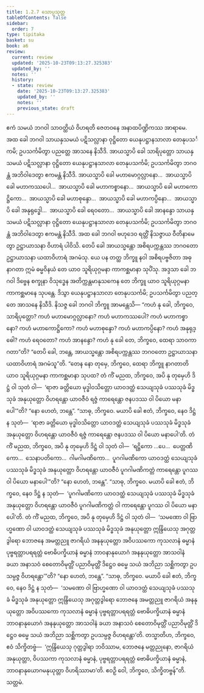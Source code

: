 ```yaml
---
title: 1.2.7 သောပ္ပသုတ္တ
tableOfContents: false
sidebar:
  order: 7
type: tipitaka
basket: su
book: a6
review:
  current: review
  updated: '2025-10-23T09:13:27.325383'
  updated_by: ''
  notes: ''
  history:
  - state: review
    date: '2025-10-23T09:13:27.325383'
    updated_by: ''
    notes: ''
    previous_state: draft
---
```



<ReviewStatus review={frontmatter.review} showDetails={true} />

<HypothesisAnnotation frontmatter={frontmatter} />

<DynamicBreadcrumb />

<Division number="17" book="a6" e="ch" v="16" p="264">

<Paragraph number="93" book="a6">
ဧကံ သမယံ ဘဂဝါ သာဝတ္ထိယံ ဝိဟရတိ ဇေတဝနေ အနာထပိဏ္ဍိကဿ အာရာမေ. အထ ခေါ ဘဂဝါ သာယနှသမယံ ပဋိသလ္လာနာ ဝုဋ္ဌိတော ယေနုပဋ္ဌာနသာလာ တေနုပသင်္ကမိ; ဥပသင်္ကမိတွာ ပညတ္တေ အာသနေ နိသီဒိ. အာယသ္မာပိ ခေါ သာရိပုတ္တော သာယနှသမယံ ပဋိသလ္လာနာ ဝုဋ္ဌိတော ယေနုပဋ္ဌာနသာလာ တေနုပသင်္ကမိ; ဥပသင်္ကမိတွာ ဘဂဝန္တံ အဘိဝါဒေတွာ ဧကမန္တံ နိသီဒိ. အာယသ္မာပိ ခေါ မဟာမောဂ္ဂလ္လာနော…  အာယသ္မာပိ ခေါ မဟာကဿပေါ…  အာယသ္မာပိ ခေါ မဟာကစ္စာနော…  အာယသ္မာပိ ခေါ မဟာကောဋ္ဌိကော…  အာယသ္မာပိ ခေါ မဟာစုန္ဒော…  အာယသ္မာပိ ခေါ မဟာကပ္ပိနော…  အာယသ္မာပိ ခေါ အနုရုဒ္ဓေါ…  အာယသ္မာပိ ခေါ ရေဝတော…  အာယသ္မာပိ ခေါ အာနန္ဒော သာယနှသမယံ ပဋိသလ္လာနာ ဝုဋ္ဌိတော ယေနုပဋ္ဌာနသာလာ တေနုပသင်္ကမိ; ဥပသင်္ကမိတွာ ဘဂဝန္တံ အဘိဝါဒေတွာ ဧကမန္တံ နိသီဒိ. အထ ခေါ ဘဂဝါ ဗဟုဒေဝ ရတ္တိံ နိသဇ္ဇာယ ဝီတိနာမေတွာ ဥဋ္ဌာယာသနာ ဝိဟာရံ ပါဝိသိ. တေပိ ခေါ အာယသ္မန္တော အစိရပက္ကန္တဿ ဘဂဝတော ဥဋ္ဌာယာသနာ ယထာဝိဟာရံ အဂမံသု. ယေ ပန တတ္ထ ဘိက္ခူ နဝါ အစိရပဗ္ဗဇိတာ အဓုနာဂတာ ဣမံ ဓမ္မဝိနယံ တေ ယာဝ သူရိယုဂ္ဂမနာ ကာကစ္ဆမာနာ သုပိံသု. အဒ္ဒသာ ခေါ ဘဂဝါ ဒိဗ္ဗေန စက္ခုနာ ဝိသုဒ္ဓေန အတိက္ကန္တမာနုသကေန တေ ဘိက္ခူ ယာဝ သူရိယုဂ္ဂမနာ ကာကစ္ဆမာနေ သုပန္တေ. ဒိသွာ ယေနုပဋ္ဌာနသာလာ တေနုပသင်္ကမိ; ဥပသင်္ကမိတွာ ပညတ္တေ အာသနေ နိသီဒိ. နိသဇ္ဇ ခေါ ဘဂဝါ ဘိက္ခူ အာမန္တေသိ—
</Paragraph>

<Paragraph number="94" book="a6">
“ကဟံ နု ခေါ, ဘိက္ခဝေ, သာရိပုတ္တော? ကဟံ မဟာမောဂ္ဂလ္လာနော? ကဟံ မဟာကဿပေါ? ကဟံ မဟာကစ္စာနော? ကဟံ မဟာကောဋ္ဌိကော? ကဟံ မဟာစုန္ဒော? ကဟံ မဟာကပ္ပိနော? ကဟံ အနုရုဒ္ဓေါ? ကဟံ ရေဝတော? ကဟံ အာနန္ဒော? ကဟံ နု ခေါ တေ, ဘိက္ခဝေ, ထေရာ သာဝကာ ဂတာ”တိ? “တေပိ ခေါ, ဘန္တေ, အာယသ္မန္တော အစိရပက္ကန္တဿ ဘဂဝတော ဥဋ္ဌာယာသနာ ယထာဝိဟာရံ အဂမံသူ”တိ. “တေန နော တုမှေ, ဘိက္ခဝေ, ထေရာ ဘိက္ခူ နာဂတာတိ ယာဝ သူရိယုဂ္ဂမနာ ကာကစ္ဆမာနာ သုပထ? တံ ကိံ မညထ, ဘိက္ခဝေ, အပိ နု တုမှေဟိ ဒိဋ္ဌံ ဝါ သုတံ ဝါ—  ‘ရာဇာ ခတ္တိယော မုဒ္ဓါဝသိတ္တော ယာဝဒတ္ထံ သေယျသုခံ ပဿသုခံ မိဒ္ဓသုခံ အနုယုတ္တော ဝိဟရန္တော ယာဝဇီဝံ ရဇ္ဇံ ကာရေန္တော ဇနပဒဿ ဝါ ပိယော မနာပေါ’”တိ? “နော ဟေတံ, ဘန္တေ”. “သာဓု, ဘိက္ခဝေ. မယာပိ ခေါ ဧတံ, ဘိက္ခဝေ, နေဝ ဒိဋ္ဌံ န သုတံ—  ‘ရာဇာ ခတ္တိယော မုဒ္ဓါဝသိတ္တော ယာဝဒတ္ထံ သေယျသုခံ ပဿသုခံ မိဒ္ဓသုခံ အနုယုတ္တော ဝိဟရန္တော ယာဝဇီဝံ ရဇ္ဇံ ကာရေန္တော ဇနပဒဿ ဝါ ပိယော မနာပေါ’တိ.
</Paragraph>

<Paragraph number="95" book="a6">
တံ ကိံ မညထ, ဘိက္ခဝေ, အပိ နု တုမှေဟိ ဒိဋ္ဌံ ဝါ သုတံ ဝါ—  ‘ရဋ္ဌိကော …ပေ…  ပေတ္တဏိကော…  သေနာပတိကော…  ဂါမဂါမဏိကော…  ပူဂဂါမဏိကော ယာဝဒတ္ထံ သေယျသုခံ ပဿသုခံ မိဒ္ဓသုခံ အနုယုတ္တော ဝိဟရန္တော ယာဝဇီဝံ ပူဂဂါမဏိကတ္တံ ကာရေန္တော ပူဂဿ ဝါ ပိယော မနာပေါ’”တိ? “နော ဟေတံ, ဘန္တေ”. “သာဓု, ဘိက္ခဝေ. မယာပိ ခေါ ဧတံ, ဘိက္ခဝေ, နေဝ ဒိဋ္ဌံ န သုတံ—  ‘ပူဂဂါမဏိကော ယာဝဒတ္ထံ သေယျသုခံ ပဿသုခံ မိဒ္ဓသုခံ အနုယုတ္တော ဝိဟရန္တော ယာဝဇီဝံ ပူဂဂါမဏိကတ္တံ ဝါ ကာရေန္တော ပူဂဿ ဝါ ပိယော မနာပေါ’တိ.
</Paragraph>

<Paragraph number="96" book="a6">
တံ ကိံ မညထ, ဘိက္ခဝေ, အပိ နု တုမှေဟိ ဒိဋ္ဌံ ဝါ သုတံ ဝါ—  ‘သမဏော ဝါ ဗြာဟ္မဏော ဝါ ယာဝဒတ္ထံ သေယျသုခံ ပဿသုခံ မိဒ္ဓသုခံ အနုယုတ္တော ဣန္ဒြိယေသု အဂုတ္တဒွါရော ဘောဇနေ အမတ္တညူ ဇာဂရိယံ အနနုယုတ္တော အဝိပဿကော ကုသလာနံ ဓမ္မာနံ ပုဗ္ဗရတ္တာပရရတ္တံ ဗောဓိပက္ခိယာနံ ဓမ္မာနံ ဘာဝနာနုယောဂံ အနနုယုတ္တော အာသဝါနံ ခယာ အနာသဝံ စေတောဝိမုတ္တိံ ပညာဝိမုတ္တိံ ဒိဋ္ဌေဝ ဓမ္မေ သယံ အဘိညာ သစ္ဆိကတွာ ဥပသမ္ပဇ္ဇ ဝိဟရန္တော’”တိ? “နော ဟေတံ, ဘန္တေ”. “သာဓု, ဘိက္ခဝေ. မယာပိ ခေါ ဧတံ, ဘိက္ခဝေ, နေဝ ဒိဋ္ဌံ န သုတံ—  ‘သမဏော ဝါ ဗြာဟ္မဏော ဝါ ယာဝဒတ္ထံ သေယျသုခံ ပဿသုခံ မိဒ္ဓသုခံ အနုယုတ္တော ဣန္ဒြိယေသု အဂုတ္တဒွါရော ဘောဇနေ အမတ္တညူ ဇာဂရိယံ အနနုယုတ္တော အဝိပဿကော ကုသလာနံ ဓမ္မာနံ ပုဗ္ဗရတ္တာပရရတ္တံ ဗောဓိပက္ခိယာနံ ဓမ္မာနံ ဘာဝနာနုယောဂံ အနနုယုတ္တော အာသဝါနံ ခယာ အနာသဝံ စေတောဝိမုတ္တိံ ပညာဝိမုတ္တိံ ဒိဋ္ဌေဝ ဓမ္မေ သယံ အဘိညာ သစ္ဆိကတွာ ဥပသမ္ပဇ္ဇ ဝိဟရန္တော’တိ.
</Paragraph>

<Paragraph number="97" book="a6">
တသ္မာတိဟ, ဘိက္ခဝေ, ဧဝံ သိက္ခိတဗ္ဗံ—  ‘ဣန္ဒြိယေသု ဂုတ္တဒွါရာ ဘဝိဿာမ, ဘောဇနေ မတ္တညုနော, ဇာဂရိယံ အနုယုတ္တာ, ဝိပဿကာ ကုသလာနံ ဓမ္မာနံ, ပုဗ္ဗရတ္တာပရရတ္တံ ဗောဓိပက္ခိယာနံ ဓမ္မာနံ, ဘာဝနာနုယောဂမနုယုတ္တာ ဝိဟရိဿာမာ’တိ. ဧဝဉှိ ဝေါ, ဘိက္ခဝေ, သိက္ခိတဗ္ဗန်”တိ.

</Paragraph>
</Division>

<Paragraph number="98" type="center" book="a6">
သတ္တမံ.
</Paragraph>